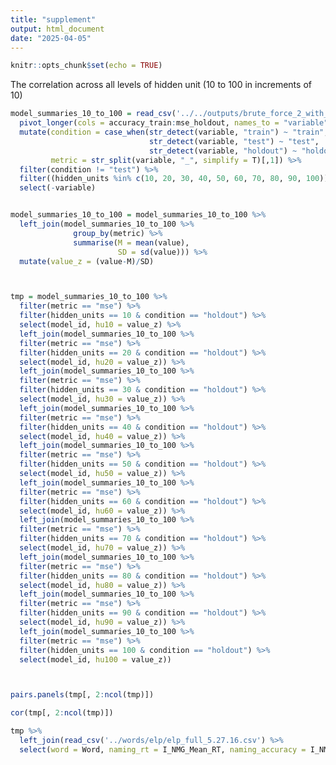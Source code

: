 ```yaml
---
title: "supplement"
output: html_document
date: "2025-04-05"
---
```


```r
knitr::opts_chunk$set(echo = TRUE)
```



The correlation across all levels of hidden unit (10 to 100 in increments of 10)
```r

model_summaries_10_to_100 = read_csv('../../outputs/brute_force_2_with_frequency/model_summaries.csv') %>% 
  pivot_longer(cols = accuracy_train:mse_holdout, names_to = "variable", values_to = "value") %>% 
  mutate(condition = case_when(str_detect(variable, "train") ~ "train",
                               str_detect(variable, "test") ~ "test",
                               str_detect(variable, "holdout") ~ "holdout"),
         metric = str_split(variable, "_", simplify = T)[,1]) %>% 
  filter(condition != "test") %>% 
  filter((hidden_units %in% c(10, 20, 30, 40, 50, 60, 70, 80, 90, 100))) %>% 
  select(-variable) 


model_summaries_10_to_100 = model_summaries_10_to_100 %>% 
  left_join(model_summaries_10_to_100 %>% 
              group_by(metric) %>% 
              summarise(M = mean(value),
                        SD = sd(value))) %>% 
  mutate(value_z = (value-M)/SD)



tmp = model_summaries_10_to_100 %>% 
  filter(metric == "mse") %>% 
  filter(hidden_units == 10 & condition == "holdout") %>% 
  select(model_id, hu10 = value_z) %>% 
  left_join(model_summaries_10_to_100 %>% 
  filter(metric == "mse") %>% 
  filter(hidden_units == 20 & condition == "holdout") %>% 
  select(model_id, hu20 = value_z)) %>% 
  left_join(model_summaries_10_to_100 %>% 
  filter(metric == "mse") %>% 
  filter(hidden_units == 30 & condition == "holdout") %>% 
  select(model_id, hu30 = value_z)) %>% 
  left_join(model_summaries_10_to_100 %>% 
  filter(metric == "mse") %>% 
  filter(hidden_units == 40 & condition == "holdout") %>% 
  select(model_id, hu40 = value_z)) %>% 
  left_join(model_summaries_10_to_100 %>% 
  filter(metric == "mse") %>% 
  filter(hidden_units == 50 & condition == "holdout") %>% 
  select(model_id, hu50 = value_z)) %>% 
  left_join(model_summaries_10_to_100 %>% 
  filter(metric == "mse") %>% 
  filter(hidden_units == 60 & condition == "holdout") %>% 
  select(model_id, hu60 = value_z)) %>% 
  left_join(model_summaries_10_to_100 %>% 
  filter(metric == "mse") %>% 
  filter(hidden_units == 70 & condition == "holdout") %>% 
  select(model_id, hu70 = value_z)) %>% 
  left_join(model_summaries_10_to_100 %>% 
  filter(metric == "mse") %>% 
  filter(hidden_units == 80 & condition == "holdout") %>% 
  select(model_id, hu80 = value_z)) %>% 
  left_join(model_summaries_10_to_100 %>% 
  filter(metric == "mse") %>% 
  filter(hidden_units == 90 & condition == "holdout") %>% 
  select(model_id, hu90 = value_z)) %>% 
  left_join(model_summaries_10_to_100 %>% 
  filter(metric == "mse") %>% 
  filter(hidden_units == 100 & condition == "holdout") %>% 
  select(model_id, hu100 = value_z))



pairs.panels(tmp[, 2:ncol(tmp)]) 

cor(tmp[, 2:ncol(tmp)])

tmp %>% 
  left_join(read_csv('../words/elp/elp_full_5.27.16.csv') %>% 
  select(word = Word, naming_rt = I_NMG_Mean_RT, naming_accuracy = I_NMG_Mean_Accuracy))
```
